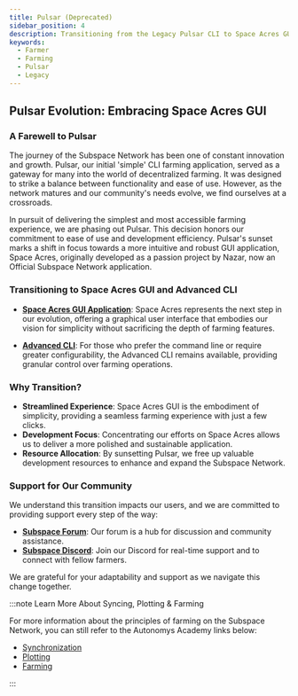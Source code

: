 ```yaml
---
title: Pulsar (Deprecated)
sidebar_position: 4
description: Transitioning from the Legacy Pulsar CLI to Space Acres GUI and Advanced CLI for Farming on the Subspace Network
keywords:
  - Farmer
  - Farming
  - Pulsar
  - Legacy
---
```


## Pulsar Evolution: Embracing Space Acres GUI

### A Farewell to Pulsar

The journey of the Subspace Network has been one of constant innovation and growth. Pulsar, our initial 'simple' CLI farming application, served as a gateway for many into the world of decentralized farming. It was designed to strike a balance between functionality and ease of use. However, as the network matures and our community's needs evolve, we find ourselves at a crossroads.

In pursuit of delivering the simplest and most accessible farming experience, we are phasing out Pulsar. This decision honors our commitment to ease of use and development efficiency. Pulsar's sunset marks a shift in focus towards a more intuitive and robust GUI application, Space Acres, originally developed as a passion project by Nazar, now an Official Subspace Network application.

### Transitioning to Space Acres GUI and Advanced CLI

- **[Space Acres GUI Application](../farming/space-acres/space-acres-install)**: Space Acres represents the next step in our evolution, offering a graphical user interface that embodies our vision for simplicity without sacrificing the depth of farming features.

- **[Advanced CLI](../farming/advanced-cli/cli-install)**: For those who prefer the command line or require greater configurability, the Advanced CLI remains available, providing granular control over farming operations.

### Why Transition?

- **Streamlined Experience**: Space Acres GUI is the embodiment of simplicity, providing a seamless farming experience with just a few clicks.
- **Development Focus**: Concentrating our efforts on Space Acres allows us to deliver a more polished and sustainable application.
- **Resource Allocation**: By sunsetting Pulsar, we free up valuable development resources to enhance and expand the Subspace Network.

### Support for Our Community

We understand this transition impacts our users, and we are committed to providing support every step of the way:

- **[Subspace Forum](https://forum.subspace.network)**: Our forum is a hub for discussion and community assistance.
- **[Subspace Discord](https://discord.subspace.network)**: Join our Discord for real-time support and to connect with fellow farmers.

We are grateful for your adaptability and support as we navigate this change together.

:::note Learn More About Syncing, Plotting & Farming

For more information about the principles of farming on the Subspace Network, you can still refer to the Autonomys Academy links below:
- [Synchronization](https://academy.autonomys.net/subspace-protocol/network-architecture/networking-protocols#synchronization)
- [Plotting](https://academy.autonomys.net/subspace-protocol/consensus/proof-of-archival-storage/plotting)
- [Farming](https://academy.autonomys.net/subspace-protocol/consensus/proof-of-archival-storage/farming)

:::
